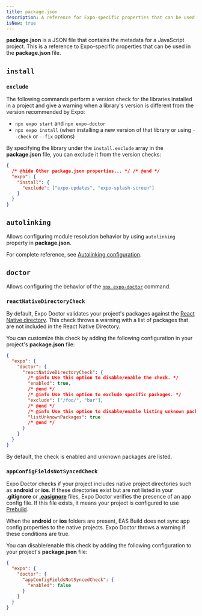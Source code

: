 ```yaml
---
title: package.json
description: A reference for Expo-specific properties that can be used in the package.json file.
isNew: true
---
```


**package.json** is a JSON file that contains the metadata for a JavaScript project. This is a reference to Expo-specific properties that can be used in the **package.json** file.

## `install`

### `exclude`

The following commands perform a version check for the libraries installed in a project and give a warning when a library's version is different from the version recommended by Expo:

- `npx expo start` and `npx expo-doctor`
- `npx expo install` (when installing a new version of that library or using `--check` or `--fix` options)

By specifying the library under the `install.exclude` array in the **package.json** file, you can exclude it from the version checks:

```json package.json
{
  /* @hide Other package.json properties... */ /* @end */
  "expo": {
    "install": {
      "exclude": ["expo-updates", "expo-splash-screen"]
    }
  }
}
```

## `autolinking`

Allows configuring module resolution behavior by using `autolinking` property in **package.json**.

For complete reference, see [Autolinking configuration](/modules/autolinking/#configuration).

## `doctor`

Allows configuring the behavior of the [`npx expo-doctor`](/develop/tools/#expo-doctor) command.

### `reactNativeDirectoryCheck`

By default, Expo Doctor validates your project's packages against the [React Native directory](https://reactnative.directory/). This check throws a warning with a list of packages that are not included in the React Native Directory.

You can customize this check by adding the following configuration in your project's **package.json** file:

```json package.json
{
  "expo": {
    "doctor": {
      "reactNativeDirectoryCheck": {
        /* @info Use this option to disable/enable the check. */
        "enabled": true,
        /* @end */
        /* @info Use this option to exclude specific packages. */
        "exclude": ["/foo/", "bar"],
        /* @end */
        /* @info Use this option to disable/enable listing unknown packages. */
        "listUnknownPackages": true
        /* @end */
      }
    }
  }
}
```

By default, the check is enabled and unknown packages are listed.

### `appConfigFieldsNotSyncedCheck`

Expo Doctor checks if your project includes native project directories such as **android** or **ios**. If these directories exist but are not listed in your **.gitignore** or [**.easignore**](/build-reference/easignore) files, Expo Doctor verifies the presence of an app config file. If this file exists, it means your project is configured to use [Prebuild](/workflow/prebuild).

When the **android** or **ios** folders are present, EAS Build does not sync app config properties to the native projects. Expo Doctor throws a warning if these conditions are true.

You can disable/enable this check by adding the following configuration to your project's **package.json** file:

```json package.json
{
  "expo": {
    "doctor": {
      "appConfigFieldsNotSyncedCheck": {
        "enabled": false
      }
    }
  }
}
```

